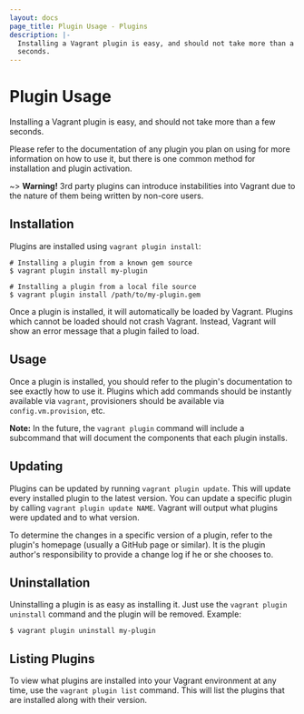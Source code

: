 ```yaml
---
layout: docs
page_title: Plugin Usage - Plugins
description: |-
  Installing a Vagrant plugin is easy, and should not take more than a few
  seconds.
---
```


# Plugin Usage

Installing a Vagrant plugin is easy, and should not take more than a few seconds.

Please refer to the documentation of any plugin you plan on using for
more information on how to use it, but there is one common method for
installation and plugin activation.

~> **Warning!** 3rd party plugins can introduce instabilities
into Vagrant due to the nature of them being written by non-core users.

## Installation

Plugins are installed using `vagrant plugin install`:

```shell
# Installing a plugin from a known gem source
$ vagrant plugin install my-plugin

# Installing a plugin from a local file source
$ vagrant plugin install /path/to/my-plugin.gem
```

Once a plugin is installed, it will automatically be loaded by Vagrant.
Plugins which cannot be loaded should not crash Vagrant. Instead,
Vagrant will show an error message that a plugin failed to load.

## Usage

Once a plugin is installed, you should refer to the plugin's documentation
to see exactly how to use it. Plugins which add commands should be instantly
available via `vagrant`, provisioners should be available via
`config.vm.provision`, etc.

**Note:** In the future, the `vagrant plugin` command will include a
subcommand that will document the components that each plugin installs.

## Updating

Plugins can be updated by running `vagrant plugin update`. This will
update every installed plugin to the latest version. You can update a
specific plugin by calling `vagrant plugin update NAME`. Vagrant will
output what plugins were updated and to what version.

To determine the changes in a specific version of a plugin, refer to
the plugin's homepage (usually a GitHub page or similar). It is the
plugin author's responsibility to provide a change log if he or she
chooses to.

## Uninstallation

Uninstalling a plugin is as easy as installing it. Just use the
`vagrant plugin uninstall` command and the plugin will be removed. Example:

```shell-session
$ vagrant plugin uninstall my-plugin
```

## Listing Plugins

To view what plugins are installed into your Vagrant environment at
any time, use the `vagrant plugin list` command. This will list the plugins
that are installed along with their version.
